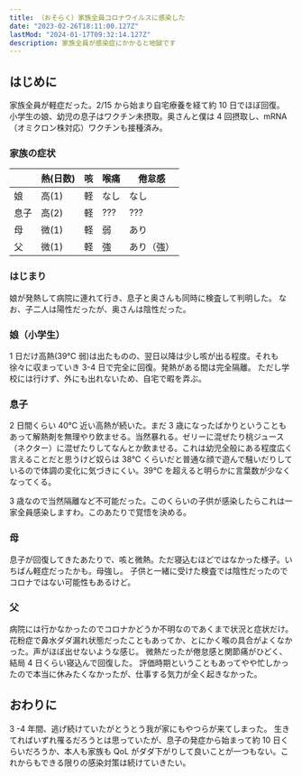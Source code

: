 ```yaml
---
title: （おそらく）家族全員コロナウイルスに感染した
date: "2023-02-26T18:11:00.127Z"
lastMod: "2024-01-17T09:32:14.127Z"
description: 家族全員が感染症にかかると地獄です
---
```


## はじめに

家族全員が軽症だった。2/15 から始まり自宅療養を経て約 10 日でほぼ回復。
小学生の娘、幼児の息子はワクチン未摂取。奥さんと僕は 4 回摂取し、mRNA（オミクロン株対応）ワクチンも接種済み。

### 家族の症状

|      | 熱(日数) | 咳  | 喉痛 | 倦怠感     |
| ---- | -------- | --- | ---- | ---------- |
| 娘   | 高(1)    | 軽  | なし | なし       |
| 息子 | 高(2)    | 軽  | ???  | ???        |
| 母   | 微(1)    | 軽  | 弱   | あり       |
| 父   | 微(1)    | 軽  | 強   | あり（強） |

### はじまり

娘が発熱して病院に連れて行き、息子と奥さんも同時に検査して判明した。
なお、子二人は陽性だったが、奥さんは陰性だった。

### 娘（小学生）

1 日だけ高熱(39℃ 弱)は出たものの、翌日以降は少し咳が出る程度。それも徐々に収まっていき 3-4 日で完全に回復。発熱がある間は完全隔離。
ただし学校には行けず、外にも出れないため、自宅で暇を弄ぶ。

### 息子

2 日間くらい 40℃ 近い高熱が続いた。まだ 3 歳になったばかりということもあって解熱剤を無理やり飲ませる。当然暴れる。ゼリーに混ぜたり桃ジュース（ネクター）に混ぜたりしてなんとか飲ませる。これは幼児全般にある程度広く言えることだと思うけど奴らは 38℃ くらいだと普通な顔で遊んで騒いだりしているので体調の変化に気づきにくい。39℃ を超えると明らかに言葉数が少なくなってくる。

3 歳なので当然隔離など不可能だった。このくらいの子供が感染したらこれは一家全員感染しますわ。このあたりで覚悟を決める。

### 母

息子が回復してきたあたりで、咳と微熱。ただ寝込むほどではなかった様子。いちばん軽症だったかも。母強し。
子供と一緒に受けた検査では陰性だったのでコロナではない可能性もあるけど。

### 父

病院には行かなかったのでコロナかどうか不明なのであくまで状況と症状だけ。
花粉症で鼻水ダダ漏れ状態だったこともあってか、とにかく喉の具合がよくなかった。声がほぼ出せないような感じ。
微熱だったが倦怠感と関節痛がひどく、結局 4 日くらい寝込んで回復した。
評価時期ということもあってやや忙しかったので本当に休みたくなかったが、仕事する気力が全く起きなかった。

## おわりに

3 -4 年間、逃げ続けていたがとうとう我が家にもやつらが来てしまった。
生きてればいずれ罹るだろうとは思っていたが、息子の発症から始まって約 10 日くらいだろうか、本人も家族も QoL がダダ下がりして良いことが一つもない。これからもできる限りの感染対策は続けていきたい。
